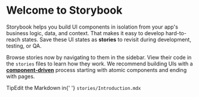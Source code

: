 
<Meta title="Introduction" />

<style>
	{`
    .tip {
      display: inline-block;
      border-radius: 1em;
      font-size: 11px;
      line-height: 12px;
      font-weight: 700;
      background: #E7FDD8;
      color: #66BF3C;
      padding: 4px 12px;
      margin-right: 10px;
      vertical-align: top;
    }

		.tip-wrapper {
			font-size: 13px;
			line-height: 20px;
			margin-top: 40px;
			margin-bottom: 40px;
		}

		.tip-wrapper code {
			font-size: 12px;
			display: inline-block;
		}
`}
</style>

# Welcome to Storybook

Storybook helps you build UI components in isolation from your app's business logic, data, and context.
That makes it easy to develop hard-to-reach states. Save these UI states as **stories** to revisit during development, testing, or QA.

Browse stories now by navigating to them in the sidebar.
View their code in the `stories` files to learn how they work.
We recommend building UIs with a [**component-driven**](https://componentdriven.org) process starting with atomic components and ending with pages.

<div className="tip-wrapper">
	<span className="tip">Tip</span>Edit the Markdown in{' '}
	<code>stories/Introduction.mdx</code>
</div>
